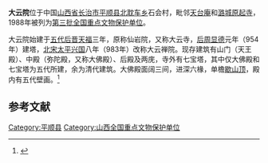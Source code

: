 {{coord|36|22|01|N|113|26|20|E|display=title|scale:10000}}
{{文物保护单位
| 级别 = 全国
| 名称 = 大云院
| 图片 = [[File:Pingshun_dayunyuan.JPG|220px]]
| 所在 = [[山西省|山西省]][[平顺县|平顺县]]
| 分类 = 古建筑
| 时代 = [[五代|五代]]至[[清朝|清]]
| 编号 = [[第三批全国重点文物保护单位|第三批]]第112项
| 登录 = 1988年1月13日
}}
'''大云院'''位于中国[[山西省|山西省]][[长治市|长治市]][[平顺县|平顺县]][[北耽车乡|北耽车乡]]石会村，毗邻[[天台庵|天台庵]]和[[潞城|潞城]][[原起寺|原起寺]]，1988年被列为[[第三批全国重点文物保护单位|第三批全国重点文物保护单位]]。

大云院始建于[[五代|五代]][[后晋|后晋]][[天福_(后晋)|天福]]三年，原称仙岩院，又称大云寺，[[后周|后周]][[显德|显德]]元年（954年）建塔，[[北宋|北宋]][[太平兴国|太平兴国]]八年（983年）改称大云禅院。现存建筑有山门（天王殿）、中殿（弥陀殿，又称大佛殿）、后殿及两庑，寺外有七宝塔，其中仅大佛殿和七宝塔为五代所建，余为清代建筑。大佛殿面阔三间，进深六椽，单檐[[歇山顶|歇山顶]]，殿内有五代壁画。<ref>{{Cite book |title=全国重点文物保护单位·第一至第五批·第Ⅰ卷 |publisher=文物出版社 |year=2004 |isbn=7-5010-1525-2 |pages=337 }}</ref>

==参考文献==
{{reflist}}

{{山西全国重点文物保护单位}}
{{中国木构建筑 (唐-宋)}}

{{DEFAULTSORT:da}}
[[Category:平顺县|Category:平顺县]]
[[Category:山西全国重点文物保护单位|Category:山西全国重点文物保护单位]]